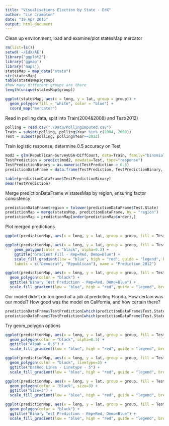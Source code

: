 ```yaml
---
title: "Visualisations Election by State - EdX"
author: "Lin Crampton"
date: "19 Apr 2015"
output: html_document
---
```

Clean up environment, load and examine/plot statesMap mercator 
```r
rm(list=ls())
setwd('~/EdX/AE')
library('ggplot2')
library('ggmap')
library('maps')
statesMap = map_data("state")
str(statesMap)
table(statesMap$group)
#how many different groups are there
length(unique(statesMap$group))

ggplot(statesMap, aes(x = long, y = lat, group = group)) + 
  geom_polygon(fill = "white", color = "blue") + 
  coord_map("mercator")
```
Read in polling data, split into Train(2004&2008) and Test(2012)
```r
polling = read.csv("./Data/PollingImputed.csv")
Train = subset(polling, polling$Year %in% c(2004, 2008))
Test = subset(polling, polling$Year==2012)
```
Train logistic response; determine 0.5 accuracy on Test
```r
mod2 = glm(Republican~SurveyUSA+DiffCount, data=Train, family="binomial")
TestPrediction = predict(mod2, newdata=Test, type="response")
TestPredictionBinary = as.numeric(TestPrediction > 0.5)
predictionDataFrame = data.frame(TestPrediction, TestPredictionBinary, Test$State)

table(predictionDataFrame$TestPredictionBinary)
mean(TestPrediction)
```
Merge predictionDataFrame w statesMap by region, ensuring factor consistency
```r
predictionDataFrame$region = tolower(predictionDataFrame$Test.State)
predictionMap = merge(statesMap, predictionDataFrame, by = "region")
predictionMap = predictionMap[order(predictionMap$order),]
```
Plot merged predictions
```r
ggplot(predictionMap, aes(x = long, y = lat, group = group, fill = TestPredictionBinary)) + ggtitle("ElectionPreds - Light=Repub, Dark=Demo") + geom_polygon(color = "black")

ggplot(predictionMap, aes(x = long, y = lat, group = group, fill = TestPrediction))+ 
	geom_polygon(color = "black", alpha=0.3) + 
	ggtitle("Gradient Fill - Rep=Red, Demo=Blue") +
	scale_fill_gradient(low = "blue", high = "red", guide = "legend", breaks= c(0,1), 
	labels = c("Democrat", "Republican"), name = "Prediction 2012")

ggplot(predictionMap, aes(x = long, y = lat, group = group, fill = TestPredictionBinary))+ 
  geom_polygon(color = "black") +
  ggtitle("Binary Test Prediction - Rep=Red, Demo=Blue") +
  scale_fill_gradient(low = "blue", high = "red", guide = "legend", breaks= c(0,1), labels = c("Democrat", "Republican"), name = "Prediction 2012")
```
Our model didn't do too good of a job at predicting Florida.  How certain was our model?  How good was the model on California, and how certain there?
```r
predictionDataFrame$TestPrediction[which(predictionDataFrame$Test.State=="Florida")]
predictionDataFrame$TestPrediction[which(predictionDataFrame$Test.State=="California")]
```
Try geom_polygon options
```r
ggplot(predictionMap, aes(x = long, y = lat, group = group, fill = TestPredictionBinary))+ 
  geom_polygon(color = "black", alpha=0.3) +
  ggtitle("Alpah = 0.3") +
  scale_fill_gradient(low = "blue", high = "red", guide = "legend", breaks= c(0,1), labels = c("Democrat", "Republican"), name = "Prediction 2012")

ggplot(predictionMap, aes(x = long, y = lat, group = group, fill = TestPredictionBinary))+ 
  geom_polygon(color = "black", linetype=3) +
  ggtitle("Dashed Lines - Linetype - 5") +
  scale_fill_gradient(low = "blue", high = "red", guide = "legend", breaks= c(0,1), labels = c("Democrat", "Republican"), name = "Prediction 2012")

ggplot(predictionMap, aes(x = long, y = lat, group = group, fill = TestPredictionBinary))+ 
  geom_polygon(color = "black", size=3) +
  ggtitle("Size=3") +
  scale_fill_gradient(low = "blue", high = "red", guide = "legend", breaks= c(0,1), labels = c("Democrat", "Republican"), name = "Prediction 2012")

ggplot(predictionMap, aes(x = long, y = lat, group = group, fill = TestPredictionBinary))+ 
  geom_polygon(color = "black") +
  ggtitle("Binary Test Prediction - Rep=Red, Demo=Blue") +
  scale_fill_gradient(low = "blue", high = "red", guide = "legend", breaks= c(0,1), labels = c("Democrat", "Republican"), name = "Prediction 2012")
```